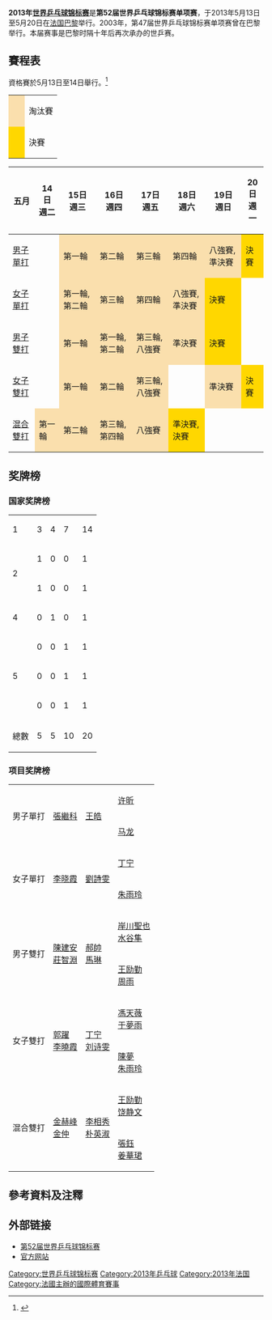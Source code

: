 {{noteTA|G1=Table Tennis}}
{{TennisEventInfo|2013|世界乒乓球錦標賽|
| date= 5月13日–5月20日
| edition= 第52届
| location= {{FRA}} [[巴黎|巴黎]]
| venue= [[巴黎綜合體育館|巴黎綜合體育館]]
| champms= {{flagicon|CHN}} [[張繼科|張繼科]]
| champws= {{flagicon|CHN}} [[李曉霞|李曉霞]]
| champmd= {{flagicon|TPE}} [[陳建安|陳建安]] / {{flagicon|TPE}} [[莊智淵|莊智淵]]
| champwd= {{flagicon|CHN}} [[郭躍|郭躍]] / {{flagicon|China}} [[李曉霞|李曉霞]]
| champxd= {{flagicon|PRK}} [[金赫峰|金赫峰]] / {{flagicon|PRK}} [[金仲|金仲]]
}}

'''2013年[[世界乒乓球锦标赛|世界乒乓球锦标赛]]'''是'''第52届世界乒乓球锦标赛单项赛'''，于2013年5月13日至5月20日在[[法国|法国]][[巴黎|巴黎]]举行。2003年，第47届世界乒乓球锦标赛单项赛曾在巴黎举行。本届赛事是巴黎时隔十年后再次承办的世乒赛。

== 賽程表 ==
資格賽於5月13日至14日舉行。<ref>{{cite web |url=http://www.ittf.com/world_events/wttc_2013/timescheduleWTTC2013.pdf |title=2013 World TT Championships Playing System |publisher=ITTF |accessdate=2013-05-08 |deadurl=yes |archiveurl=https://web.archive.org/web/20130701040731/http://www.ittf.com/world_events/wttc_2013/timescheduleWTTC2013.pdf |archivedate=2013-07-01 }}</ref>

{| class="wikitable"
|-
| style="background: #FADFAD" |  ||淘汰賽
|-
| style="background: #FFD700" |  ||決賽
|}

{| class="wikitable" style="text-align: center;"
|- 
!五月 || 14日<br>週二 || 15日<br>週三 || 16日<br>週四 || 17日<br>週五 || 18日<br>週六 || 19日<br>週日 || 20日<br>週一
|-
|[[2013年世界桌球錦標賽－男子單打|男子單打]]
| ||style="background: #FADFAD"| 第一輪 ||style="background: #FADFAD"| 第二輪 ||style="background: #FADFAD"| 第三輪 ||style="background: #FADFAD"| 第四輪 ||style="background: #FADFAD"| 八強賽, 準決賽 ||style="background: #FFD700"| 決賽
|-
|[[2013年世界桌球錦標賽－女子單打|女子單打]]
| ||style="background: #FADFAD"| 第一輪, 第二輪 ||style="background: #FADFAD"| 第三輪 ||style="background: #FADFAD"| 第四輪 ||style="background: #FADFAD"| 八強賽, 準決賽 ||style="background: #FFD700"| 決賽 || 
|-
|[[2013年世界桌球錦標賽－男子雙打|男子雙打]]
| ||style="background: #FADFAD"| 第一輪 ||style="background: #FADFAD"| 第一輪, 第二輪 ||style="background: #FADFAD"| 第三輪, 八強賽 || style="background: #FADFAD"| 準決賽 ||style="background: #FFD700"| 決賽 || 
|-
|[[2013年世界桌球錦標賽－女子雙打|女子雙打]]
| ||style="background: #FADFAD"| 第一輪 ||style="background: #FADFAD"| 第二輪 ||style="background: #FADFAD"| 第三輪, 八強賽 || || style="background: #FADFAD"| 準決賽 ||style="background: #FFD700"| 決賽
|-
|[[2013年世界桌球錦標賽－混合雙打|混合雙打]]
|style="background: #FADFAD"| 第一輪 ||style="background: #FADFAD"| 第二輪 ||style="background: #FADFAD"| 第三輪, 第四輪 ||style="background: #FADFAD"| 八強賽 || style="background: #FFD700"| 準決賽, 決賽 || ||
|}

== 奖牌榜 ==
=== 国家奖牌榜 ===
{| {{RankedMedalTable|nation-width=200px}}
|-
|1||align=left|{{CHN}}||3||4||7||14
|-
|rowspan=2|2||align=left|{{flagcountry|TPE}}||1||0||0||1
|-
|align=left|{{flagcountry|PRK}}||1||0||0||1
|-
|4||align=left|{{flagcountry|KOR}}||0||1||0||1
|-
|rowspan=3|5||align=left|{{flagcountry|HKG}}||0||0||1||1
|-
|align=left|{{flagcountry|JPN}}||0||0||1||1
|-
|align=left|{{flagcountry|SIN}}||0||0||1||1
|-
!colspan=2| 總數 || 5 || 5 || 10 || 20
|}

=== 项目奖牌榜 ===
{| {{MedalistTable|type=項目}}
|-
|rowspan=2|男子單打<br>{{DetailsLink|2013年世界乒乓球錦標賽－男子單打}}
|rowspan=2|{{flagicon|CHN}} [[張繼科|張繼科]]
|rowspan=2|{{flagicon|CHN}} [[王皓|王皓]]
|{{flagicon|CHN}} [[许昕|许昕]]
|-
|{{flagicon|CHN}} [[马龙_(乒乓球运动员)|马龙]]
|-
|rowspan=2|女子單打<br>{{DetailsLink|2013年世界乒乓球錦標賽－女子單打}} 
|rowspan=2|{{flagicon|CHN}} [[李晓霞|李晓霞]]
|rowspan=2|{{flagicon|CHN}} [[劉詩雯|劉詩雯]]
|{{flagicon|CHN}} [[丁宁|丁宁]]
|-
|{{flagicon|CHN}} [[朱雨玲|朱雨玲]]
|-
|rowspan=2|男子雙打<br>{{DetailsLink|2013年世界乒乓球錦標賽－男子雙打}} 
|rowspan=2|{{flagicon|TPE}} [[陳建安|陳建安]]<br/>{{flagicon|TPE}} [[莊智淵|莊智淵]]
|rowspan=2|{{flagicon|CHN}} [[郝帥|郝帥]]<br/>{{flagicon|CHN}} [[馬琳|馬琳]]
|{{flagicon|JPN}} [[岸川聖也|岸川聖也]]<br/>{{flagicon|JPN}} [[水谷隼|水谷隼]]
|-
|{{flagicon|CHN}} [[王励勤|王励勤]]<br/>{{flagicon|CHN}} [[周雨|周雨]]
|-
|rowspan=2|女子雙打<br>{{DetailsLink|2013年世界乒乓球錦標賽－女子雙打}} 
|rowspan=2|{{flagicon|CHN}} [[郭躍|郭躍]]<br/>{{flagicon|CHN}} [[李曉霞|李曉霞]]
|rowspan=2|{{flagicon|CHN}} [[丁宁|丁宁]]<br/>{{flagicon|CHN}} [[刘诗雯|刘诗雯]]
|{{flagicon|SIN}} [[馮天薇|馮天薇]]<br/>{{flagicon|SIN}} [[于夢雨|于夢雨]]
|-
|{{flagicon|CHN}} [[陳夢|陳夢]]<br />{{flagicon|CHN}} [[朱雨玲|朱雨玲]]
|-
|rowspan=2|混合雙打<br>{{DetailsLink|2013年世界乒乓球錦標賽－混合雙打}} 
|rowspan=2|{{flagicon|PRK}} [[金赫峰|金赫峰]]<br/>{{flagicon|PRK}} [[金仲|金仲]]
|rowspan=2|{{flagicon|KOR}} [[李相秀|李相秀]]<br/>{{flagicon|KOR}} [[朴英淑|朴英淑]]
|{{flagicon|CHN}} [[王励勤|王励勤]]<br/>{{flagicon|CHN}} [[饶静文|饶静文]]
|-
|{{flagicon|HKG}} [[張鈺_(乒乓球運動員)|張鈺]]<br />{{flagicon|HKG}} [[姜華珺|姜華珺]]
|}

== 參考資料及注釋 ==
<div class="references-2column">
<references />
</div>

== 外部链接 ==
*[http://sports.sina.com.cn/z/52wttc/ 第52届世界乒乓球锦标赛]{{Wayback|url=http://sports.sina.com.cn/z/52wttc/ |date=20200807014954 }}
*[https://web.archive.org/web/20130509135446/http://www.mondial-ping.com/ 官方网站]

{{世界乒乓球锦标赛}}
[[Category:世界乒乓球锦标赛|Category:世界乒乓球锦标赛]]
[[Category:2013年乒乓球|Category:2013年乒乓球]]
[[Category:2013年法国|Category:2013年法国]]
[[Category:法國主辦的國際體育賽事|Category:法國主辦的國際體育賽事]]
